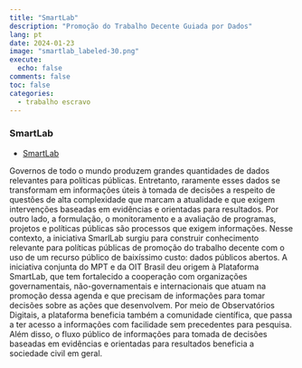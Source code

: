 ```yaml
---
title: "SmartLab"
description: "Promoção do Trabalho Decente Guiada por Dados"
lang: pt
date: 2024-01-23
image: "smartlab_labeled-30.png"
execute:
  echo: false
comments: false
toc: false
categories:
  - trabalho escravo
---
```



### SmartLab



- [SmartLab](https://smartlabbr.org/trabalhoescravo)

Governos de todo o mundo produzem grandes quantidades de dados relevantes para políticas públicas. Entretanto, raramente esses dados se transformam em informações úteis à tomada de decisões a respeito de questões de alta complexidade que marcam a atualidade e que exigem intervenções baseadas em evidências e orientadas para resultados. Por outro lado, a formulação, o monitoramento e a avaliação de programas, projetos e políticas públicas são processos que exigem informações. Nesse contexto, a iniciativa SmarlLab surgiu para construir conhecimento relevante para políticas públicas de promoção do trabalho decente com o uso de um recurso público de baixíssimo custo: dados públicos abertos.
A iniciativa conjunta do MPT e da OIT Brasil deu origem à Plataforma SmartLab, que tem fortalecido a cooperação com organizações governamentais, não-governamentais e internacionais que atuam na promoção dessa agenda e que precisam de informações para tomar decisões sobre as ações que desenvolvem. Por meio de Observatórios Digitais, a plataforma beneficia também a comunidade científica, que passa a ter acesso a informações com facilidade sem precedentes para pesquisa. Além disso, o fluxo público de informações para tomada de decisões baseadas em evidências e orientadas para resultados beneficia a sociedade civil em geral.